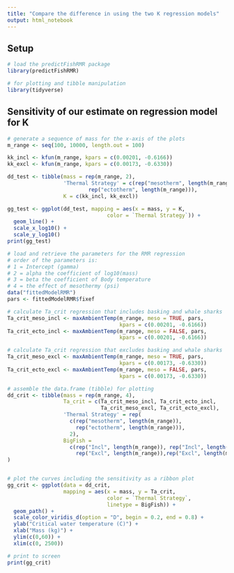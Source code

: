 ```yaml
---
title: "Compare the difference in using the two K regression models"
output: html_notebook
---
```




## Setup

```r
# load the predictFishRMR package 
library(predictFishRMR)

# for plotting and tibble manipulation
library(tidyverse)

```

## Sensitivity of our estimate on regression model for K



```r

# generate a sequence of mass for the x-axis of the plots
m_range <- seq(100, 10000, length.out = 100)

kk_incl <- kfun(m_range, kpars = c(0.00201, -0.6166))
kk_excl <- kfun(m_range, kpars = c(0.00173, -0.6330))

dd_test <- tibble(mass = rep(m_range, 2), 
                  'Thermal Strategy' = c(rep("mesotherm", length(m_range)), 
                          rep("ectotherm", length(m_range))),
                  K = c(kk_incl, kk_excl))

gg_test <- ggplot(dd_test, mapping = aes(x = mass, y = K, 
                                color = `Thermal Strategy`)) + 
  geom_line() + 
  scale_x_log10() + 
  scale_y_log10()
print(gg_test)

# load and retrieve the parameters for the RMR regression
# order of the parameters is:
# 1 = Intercept (gamma)
# 2 = alpha the coefficient of log10(mass)
# 3 = beta the coefficient of Body temperature
# 4 = the effect of mesothermy (psi)
data("fittedModelRMR")
pars <- fittedModelRMR$fixef

# calculate Ta_crit regression that includes basking and whale sharks
Ta_crit_meso_incl <- maxAmbientTemp(m_range, meso = TRUE, pars, 
                                    kpars = c(0.00201, -0.6166))
Ta_crit_ecto_incl <- maxAmbientTemp(m_range, meso = FALSE, pars, 
                                    kpars = c(0.00201, -0.6166))

# calculate Ta_crit regression that excludes basking and whale sharks
Ta_crit_meso_excl <- maxAmbientTemp(m_range, meso = TRUE, pars, 
                                    kpars = c(0.00173, -0.6330))
Ta_crit_ecto_excl <- maxAmbientTemp(m_range, meso = FALSE, pars, 
                                    kpars = c(0.00173, -0.6330))

# assemble the data.frame (tibble) for plotting
dd_crit <- tibble(mass = rep(m_range, 4), 
                  Ta_crit = c(Ta_crit_meso_incl, Ta_crit_ecto_incl, 
                              Ta_crit_meso_excl, Ta_crit_ecto_excl),
                  'Thermal Strategy' = rep(
                    c(rep("mesotherm", length(m_range)), 
                      rep("ectotherm", length(m_range))), 
                    2),
                  BigFish =
                    c(rep("Incl", length(m_range)), rep("Incl", length(m_range)), 
                      rep("Excl", length(m_range)),rep("Excl", length(m_range)) )
)


# plot the curves including the sensitivity as a ribbon plot
gg_crit <- ggplot(data = dd_crit, 
                  mapping = aes(x = mass, y = Ta_crit, 
                                color = `Thermal Strategy`,
                                linetype = BigFish)) + 
  geom_path() + 
  scale_color_viridis_d(option = "D", begin = 0.2, end = 0.8) + 
  ylab("Critical water temperature (C)") + 
  xlab("Mass (kg)") + 
  ylim(c(0,60)) + 
  xlim(c(0, 2500))

# print to screen
print(gg_crit)

```
